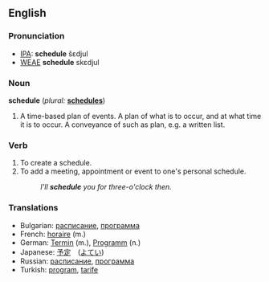 ==English==

===Pronunciation===
*[[IPA]]: '''schedule''' šεdjul
*[[WEAE]] '''schedule''' skεdjul

===Noun===
'''schedule'''  (''plural:'' '''[[schedules]]''')
# A time-based plan of events. A plan of what is to occur, and at what time it is to occur. A conveyance of such as plan, e.g. a written list.

===Verb===
{{en-infl-reg-vowel|schedul|e}}
# To create a schedule.
# To add a meeting, appointment or event to one's personal schedule.
#:''I'll '''schedule''' you for three-o'clock then.''

===Translations===
*Bulgarian: [[расписание]], [[программа]]
*French: [[horaire]] (m.)
*German: [[Termin]] (m.), [[Programm]] (n.)
*Japanese: [[予定]]　([[よてい]])
*Russian: [[расписание]], [[программа]]
*Turkish: [[program]], [[tarife]]
